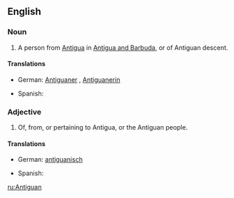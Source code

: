 {{also|antiguan}}
==English==

===Noun===
{{en-noun}}

# A person from [[Antigua]] in [[Antigua and Barbuda]], or of Antiguan descent.

====Translations====
{{trans-top|person}}
* German: [[Antiguaner]] {{m}}, [[Antiguanerin]] {{f}}
{{trans-mid}}
* Spanish: {{t|es|antiguano|m}}
{{trans-bottom}}

===Adjective===
{{en-adj}}

# Of, from, or pertaining to Antigua, or the Antiguan people.

====Translations====
{{trans-top|of, from, or pertaining to Antigua, or the Antiguan people}}
* German: [[antiguanisch]]
{{trans-mid}}
* Spanish: {{t|es|antiguano|m}}
{{trans-bottom}}

[[ru:Antiguan]]